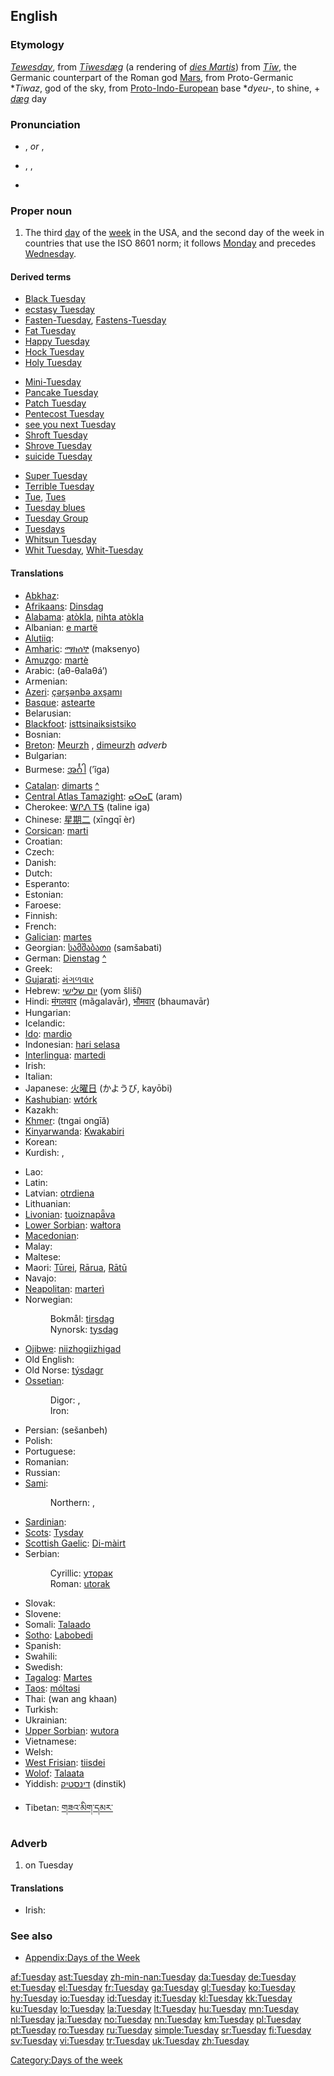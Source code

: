 {{wikipedia|dab=tuesday (disambiguation)|tuesday}}
==English==

===Etymology===
{{etyl|enm}} ''[[Tewesday]]'', from {{etyl|ang}} ''[[Tiwesdæg|Tīwesdæg]]'' (a rendering of {{etyl|la}} ''[[dies Martis]]'') from ''[[Tiw|Tīw]]'', the Germanic counterpart of the Roman god [[Mars]], from Proto-Germanic *''Tiwaz'', god of the sky, from [[Proto-Indo-European]] base *''dyeu-'', to shine, + {{etyl|ang}} ''[[dæg]]'' day

===Pronunciation===
* {{a|RP}} {{IPA|/ˈtjuːzdeɪ/}}, {{SAMPA|/"tju:zdeI/}} ''or'' {{IPA|/ˈtjuːzdɪ/}}, {{SAMPA|/"tju:zdI/}}
* {{a|US}} {{enPR|to͞ozʹdā}}, {{IPA|/ˈtuːzdeɪ/}}, {{SAMPA|/"tu:zdeI/}}
* {{audio|en-us-Tuesday.ogg|Audio (US)}}

===Proper noun===
{{en-proper noun|s}}

# The third [[day]] of the [[week]] in the USA, and the second day of the week in countries that use the ISO 8601 norm; it follows [[Monday]] and precedes [[Wednesday]].
<!--this is probably just an attributive use of the noun: #An appointment, person, or feeling associated with this day of the week.-->

====Derived terms====
{{top3}}
* [[Black Tuesday]]
* [[ecstasy Tuesday]]
* [[Fasten-Tuesday]], [[Fastens-Tuesday]]
* [[Fat Tuesday]]
* [[Happy Tuesday]]
* [[Hock Tuesday]]
* [[Holy Tuesday]]
{{mid3}}
* [[Mini-Tuesday]]
* [[Pancake Tuesday]]
* [[Patch Tuesday]]
* [[Pentecost Tuesday]]
* [[see you next Tuesday]]<!--UK slang-->
* [[Shroft Tuesday]]
* [[Shrove Tuesday]]
* [[suicide Tuesday]]
{{mid3}}
* [[Super Tuesday]]
* [[w:Terrible Tuesday|Terrible Tuesday]]
* [[Tue]], [[Tues]]<!--abbreviation-->
* [[Tuesday blues]]
* [[Tuesday Group]]
* [[Tuesdays]]<!--adverb-->
* [[Whitsun Tuesday]]
* [[Whit Tuesday]], [[Whit-Tuesday]]
{{bottom}}

====Translations====
{{trans-top|day of the week}}
* [[Abkhaz]]: {{Cyrl|[[аҩаш]]}} {{IPAchar|(aɥaš)}}
* [[Afrikaans]]: [[Dinsdag]]
* [[Alabama]]: [[atòkla]], [[nihta atòkla]]
* Albanian: [[e martë]]
* [[Alutiiq]]: {{tø|ems|Aipiin}}
* [[Amharic]]: [[ማክሰኞ]] (maksenyo)
* [[Amuzgo]]: [[martè]]
* Arabic: {{Arab|[[الثلاثاء]]}} (aθ-θalaθá’)
* Armenian: {{t+|hy|երեքշաբթի|tr=erek'šabt'i|sc=Armn|xs=Armenian}}
* [[Azeri]]: [[çərşənbə axşamı]]
* [[Basque]]: [[astearte]]
* Belarusian: {{t-|be|аўторак|m|sc=Cyrl|xs=Belarusian}}
* [[Blackfoot]]: [[isttsinaiksistsiko]]
* Bosnian: {{t+|bs|utorak|m}}
* [[Breton]]: [[Meurzh]] {{m}}, [[dimeurzh]] ''adverb''
* Bulgarian: {{t+|bg|вторник|m|tr=vtornik|sc=Cyrl}}
* Burmese: [[အင်္ဂါ]] (’ĩga)
* [[Catalan]]: [[dimarts]] {{m}} [[:ca:dimarts|^]]
* [[Central Atlas Tamazight]]: [[ⴰⵔⴰⵎ]] (aram)
* Cherokee: [[ᏔᎵᏁ ᎢᎦ]] (taline iga)
* Chinese: [[星期二]] (xīngqī èr)
* [[Corsican]]: [[marti]]
* Croatian: {{t+|hr|utorak|m}}
* Czech: {{t+|cs|úterý|n}}
* Danish: {{t+|da|tirsdag}}
* Dutch: {{t+|nl|dinsdag|m}}
* Esperanto: {{t+|eo|mardo|xs=Esperanto}}
* Estonian: {{t+|et|teisipäev}}
* Faroese: {{t+|fo|týsdagur|m|xs=Faroese}}
* Finnish: {{t+|fi|tiistai}}
* French: {{t+|fr|mardi|m}}
* [[Galician]]: [[martes]]
* Georgian: [[სამშაბათი]] (samšabati)
* German: [[Dienstag]] {{m}} [[:de:Dienstag|^]]
* Greek: {{t+|el|Τρίτη|f|tr=Tríti|sc=Grek}}
* [[Gujarati]]: [[મંગળવાર]] {{unicode|(mãgaḷavār)}}
* Hebrew: [[יום שלישי]] (yom šliší)
* Hindi: [[मंगलवार]] (mãgalavār), [[भौमवार]] (bhaumavār)
* Hungarian: {{t+|hu|kedd}}
* Icelandic: {{t+|is|þriðjudagur|m}}
* [[Ido]]: [[mardio]]
* Indonesian: [[hari selasa]]
* [[Interlingua]]: [[martedi]]
* Irish: {{t|ga|Máirt|f|xs=Irish}}
* Italian: {{t+|it|martedì|m}}
* Japanese: [[火曜日]] (かようび, kayōbi)
* [[Kashubian]]: [[wtórk]] {{m}}
* Kazakh: {{t+|kk|сейсенбі|sc=Cyrl|xs=Kazakh}}
* [[Khmer]]: {{Khmr|[[ថ្ងៃអង្គារ]]}} (tngai ongīă)
* [[Kinyarwanda]]: [[Kwakabiri]]
* Korean: {{t+|ko|화요일|tr=hwayoil|sc=KOchar}}
* Kurdish: {{t-|ku|سێشه‌م|sc=ku-Arab}}, {{t+|ku|سێشه‌مه‌|sc=ku-Arab}}
{{trans-mid}}
* Lao: {{t+|lo|ວັນອັງຄານ|tr=wan-'ang-khaan|sc=Laoo|xs=Lao}}
* Latin: {{t+|la|dies Martis}}
* Latvian: [[otrdiena]]
* Lithuanian: {{t+|lt|antradienis|m|xs=Lithuanian}}
* [[Livonian]]: [[tuoiznapǟva]]
* [[Lower Sorbian]]: [[wałtora]] {{f}}
* [[Macedonian]]: {{t|mk|вторник|m|tr=vtórnik|sc=Cyrl}}
* Malay: {{t+|ms|Selasa|xs=Malay}}
* Maltese: {{t-|mt|it-Tlieta|xs=Maltese}}
* Maori: [[Tūrei]], [[Rārua]], [[Rātū]]
* Navajo: {{tø|nv|naaki jį́ nda'anish}}
* [[Neapolitan]]: [[marterì]]
* Norwegian:
*: Bokmål: [[tirsdag]]
*: Nynorsk: [[tysdag]]
* [[Ojibwe]]: [[niizhogiizhigad]]
* Old English: {{t-|ang|Tiwesdæg|alt=Tīwesdæg|xs=Old English}}
* Old Norse: [[týsdagr]] {{m}}
* [[Ossetian]]:
*: Digor: {{tø|os|косгифиццагбон|tr=kosgificcagbon|sc=Cyrl|xs=Ossetian}}, {{tø|os|геуæргибон|tr=geuærgibon|sc=Cyrl|xs=Ossetian}}
*: Iron: {{tø|os|дыццæг|tr=dyccæg|sc=Cyrl|xs=Ossetian}}
* Persian: {{fa-Arab|[[سه‌شنبه]]}} (sešanbeh)
* Polish: {{t+|pl|wtorek}}
* Portuguese: {{t+|pt|terça-feira}}
* Romanian: {{t+|ro|marţi|f}}
* Russian: {{t+|ru|вторник|m|tr=vtórnik|sc=Cyrl}}
* [[Sami]]:
*: Northern: {{tø|se|disdat}}, {{tø|se|maŋŋebárga}}
* [[Sardinian]]: {{tø|sc|martis|xs=Sardinian}}
* [[Scots]]: [[Tysday]]
* [[Scottish Gaelic]]: [[Di-màirt]] {{m}}
* Serbian:
*: Cyrillic: [[уторак#Serbian|уторак]] {{m}}
*: Roman: [[utorak#Serbian|utorak]] {{m}}
* Slovak: {{t+|sk|utorok|m}}
* Slovene: {{t+|sl|torek|m}}
* Somali: [[Talaado]]
* [[Sotho]]: [[Labobedi]]
* Spanish: {{t+|es|martes|m}}
* Swahili: {{t-|sw|jumaane|xs=Swahili}}
* Swedish: {{t+|sv|tisdag|c}}
* [[Tagalog]]: [[Martes]]
* [[Taos]]: [[móltəsi]]
* Thai: {{Thai|[[วันอังคาร]]}} (wan ang khaan)
* Turkish: {{t+|tr|salı}}
* Ukrainian: {{t+|uk|вівторок|tr=vivtorok|sc=Cyrl|xs=Ukrainian}}
* [[Upper Sorbian]]: [[wutora]] {{f}}
* Vietnamese: {{t+|vi|thứ ba|xs=Vietnamese}}
* Welsh: {{t-|cy|dydd Mawrth|m|xs=Welsh}}
* [[West Frisian]]: [[tiisdei]]
* [[Wolof]]: [[Talaata]]
* Yiddish: [[דינסטיק]] (dinstik)
{{trans-bottom}}
{{trans-top|Translations to check}}
* Tibetan: [[གཟའ་མིག་དམར་]]
{{trans-mid}}
{{trans-bottom}}

===Adverb===
{{en-adv|-}}

# on Tuesday

====Translations====
* Irish: {{t+|ga|Dé Máirt|xs=Irish}}

===See also===
* [[Appendix:Days of the Week]]

[[Category:Days of the week]]

[[af:Tuesday]]
[[ast:Tuesday]]
[[zh-min-nan:Tuesday]]
[[da:Tuesday]]
[[de:Tuesday]]
[[et:Tuesday]]
[[el:Tuesday]]
[[fr:Tuesday]]
[[ga:Tuesday]]
[[gl:Tuesday]]
[[ko:Tuesday]]
[[hy:Tuesday]]
[[io:Tuesday]]
[[id:Tuesday]]
[[it:Tuesday]]
[[kl:Tuesday]]
[[kk:Tuesday]]
[[ku:Tuesday]]
[[lo:Tuesday]]
[[la:Tuesday]]
[[lt:Tuesday]]
[[hu:Tuesday]]
[[mn:Tuesday]]
[[nl:Tuesday]]
[[ja:Tuesday]]
[[no:Tuesday]]
[[nn:Tuesday]]
[[km:Tuesday]]
[[pl:Tuesday]]
[[pt:Tuesday]]
[[ro:Tuesday]]
[[ru:Tuesday]]
[[simple:Tuesday]]
[[sr:Tuesday]]
[[fi:Tuesday]]
[[sv:Tuesday]]
[[vi:Tuesday]]
[[tr:Tuesday]]
[[uk:Tuesday]]
[[zh:Tuesday]]